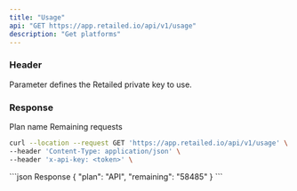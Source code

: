 ```yaml
---
title: "Usage"
api: "GET https://app.retailed.io/api/v1/usage"
description: "Get platforms"
---
```


### Header

<ParamField header="x-api-key" type="string" required={true}>
    Parameter defines the Retailed private key to use.
</ParamField>

### Response

<ResponseField name="plan" type="string">
    Plan name
</ResponseField>

<ResponseField name="remaining" type="string">
    Remaining requests
</ResponseField>

<RequestExample>

```bash Example Request
curl --location --request GET 'https://app.retailed.io/api/v1/usage' \
--header 'Content-Type: application/json' \
--header 'x-api-key: <token>' \
```

</RequestExample>

<ResponseExample>
```json Response
{
    "plan": "API",
    "remaining": "58485"
}
```
</ResponseExample>
